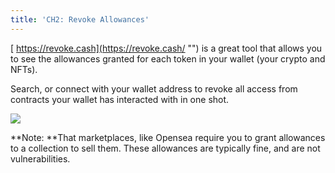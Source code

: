```yaml
---
title: 'CH2: Revoke Allowances'
---
```


[
https://revoke.cash](https://revoke.cash/ "") is a great tool that allows you to see the allowances granted for each token in your wallet (your crypto and NFTs).

Search, or connect with your wallet address to revoke all access from contracts your wallet has interacted with in one shot.

![](/assets/cash-revoke.png "")

**Note: **That marketplaces, like Opensea require you to grant allowances to a collection to sell them. These allowances are typically fine, and are not vulnerabilities.
